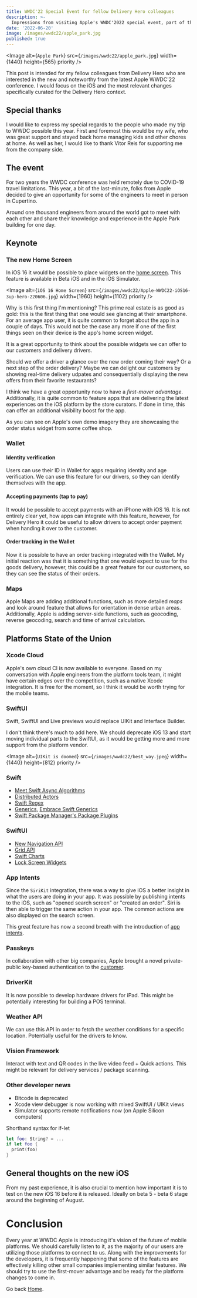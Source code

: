 ```yaml
---
title: WWDC'22 Special Event for fellow Delivery Hero colleagues
description: >-
  Impressions from visiting Apple's WWDC'2022 special event, part of the WWDC'22 conference, curated for the fellow colleagues.
date: '2022-06-20'
image: /images/wwdc22/apple_park.jpg
published: true
---
```


<Image
  alt={`Apple Park`}
  src={`/images/wwdc22/apple_park.jpg`}
  width={1440}
  height={565}
  priority
/>

This post is intended for my fellow colleagues from Delivery Hero who are interested in the new and noteworthy from the latest Apple WWDC'22 conference. I would focus on the iOS and the most relevant changes specifically curated for the Delivery Hero context.

## Special thanks

I would like to express my special regards to the people who made my trip to WWDC possible this year. First and foremost this would be my wife, who was great support and stayed back home managing kids and other chores at home. As well as her, I would like to thank Vitor Reis for supporting me from the company side.

## The event

For two years the WWDC conference was held remotely due to COVID-19 travel limitations. This year, a bit of the last-minute, folks from Apple decided to give an opportunity for some of the engineers to meet in person in Cupertino.

Around one thousand engineers from around the world got to meet with each other and share their knowledge and experience in the Apple Park building for one day.

## Keynote

### The new Home Screen

In iOS 16 it would be possible to place widgets on the [home screen](https://www.apple.com/newsroom/2022/06/apple-unveils-new-ways-to-share-and-communicate-in-ios-16/). This feature is available in Beta iOS and in the iOS Simulator. 

<Image
  alt={`iOS 16 Home Screen`}
  src={`/images/wwdc22/Apple-WWDC22-iOS16-3up-hero-220606.jpg`}
  width={1960}
  height={1102}
  priority
/>

Why is this first thing I'm mentioning? This prime real estate is as good as gold: this is the first thing that one would see glancing at their smartphone. For an average app user, it is quite common to forget about the app in a couple of days. This would not be the case any more if one of the first things seen on their device is the app's home screen widget.

It is a great opportunity to think about the possible widgets we can offer to our customers and delivery drivers. 

Should we offer a driver a glance over the new order coming their way? Or a next step of the order delivery? Maybe we can delight our customers by showing real-time delivery udpates and consequentially displaying the new offers from their favorite restaurants?

I think we have a great opportunity now to have a _first-mover advantage_. Additionally, it is quite common to feature apps that are delivering the latest experiences on the iOS platform by the store curators. If done in time, this can offer an additional visibility boost for the app.

As you can see on Apple's own demo imagery they are showcasing the order status widget from some coffee shop.

### Wallet

#### Identity verification

Users can use their ID in Wallet for apps requiring identity and age verification. We can use this feature for our drivers, so they can identify themselves with the app.

#### Accepting payments (tap to pay)

It would be possible to accept payments with an iPhone with iOS 16. It is not entirely clear yet, how apps can integrate with this feature, however, for Delivery Hero it could be useful to allow drivers to accept order payment when handing it over to the customer.

#### Order tracking in the Wallet

Now it is possible to have an order tracking integrated with the Wallet. My initial reaction was that it is something that one would expect to use for the goods delivery, however, this could be a great feature for our customers, so they can see the status of their orders.

### Maps

Apple Maps are adding additional functions, such as more detailed _maps_ and look around feature that allows for orientation in dense urban areas. Additionally, Apple is adding server-side functions, such as geocoding, reverse geocoding, search and time of arrival calculation.

## Platforms State of the Union

### Xcode Cloud

Apple's own cloud CI is now available to everyone. Based on my conversation with Apple engineers from the platform tools team, it might have certain edges over the competition, such as a native Xcode integration. It is free for the moment, so I think it would be worth trying for the mobile teams.

### SwiftUI 

Swift, SwiftUI and Live previews would replace UIKit and Interface Builder.

I don't think there's much to add here. We should deprecate iOS 13 and start moving individual parts to the SwiftUI, as it would be getting more and more support from the platform vendor.

<Image
  alt={`UIKit is doomed`}
  src={`/images/wwdc22/best_way.jpeg`}
  width={1440}
  height={812}
  priority
/>

### Swift

- [Meet Swift Async Algorithms](https://developer.apple.com/videos/play/wwdc2022/110355/)
- [Distributed Actors](https://developer.apple.com/videos/play/wwdc2022/110356/)
- [Swift Regex](https://developer.apple.com/videos/play/wwdc2022/110357/)
- [Generics](https://developer.apple.com/videos/play/wwdc2022/110353/), [Embrace Swift Generics](https://developer.apple.com/videos/play/wwdc2022/110352/)
- [Swift Package Manager's Package Plugins](https://developer.apple.com/videos/play/wwdc2022/110359/)

### SwiftUI

- [New Navigation API](https://developer.apple.com/videos/play/wwdc2022/10054/)
- [Grid API](https://developer.apple.com/videos/play/wwdc2022/10056/)
- [Swift Charts](https://developer.apple.com/videos/play/wwdc2022/10137/)
- [Lock Screen Widgets](https://developer.apple.com/videos/play/wwdc2022/10050/)

### App Intents

Since the `SiriKit` integration, there was a way to give iOS a better insight in what the users are doing in your app. It was possible by publishing intents to the iOS, such as "opened search screen" or "created an order". Siri is then able to trigger the same action in your app. The common actions are also displayed on the search screen. 

This great feature has now a second breath with the introduction of [app intents](https://developer.apple.com/videos/play/wwdc2022/10032/).

### Passkeys

In collaboration with other big companies, Apple brought a novel private-public key-based authentication to the [customer](https://developer.apple.com/videos/play/wwdc2022/10092/).

### DriverKit

It is now possible to develop hardware drivers for iPad. This might be potentially interesting for building a POS terminal.

### Weather API

We can use this API in order to fetch the weather conditions for a specific location. Potentially useful for the drivers to know.

### Vision Framework

Interact with text and QR codes in the live video feed + Quick actions. This might be relevant for delivery services / package scanning.

### Other developer news

- Bitcode is deprecated
- Xcode view debugger is now working with mixed SwiftUI / UIKit views
- Simulator supports remote notifications now (on Apple Silicon computers)

Shorthand syntax for if-let
```swift:Example.swift
let foo: String? = ...
if let foo {
  print(foo)
}
```

## General thoughts on the new iOS

From my past experience, it is also crucial to mention how important it is to test on the new iOS 16 before it is released. Ideally on beta 5 - beta 6 stage around the beginning of August.

# Conclusion

Every year at WWDC Apple is introducing it's vision of the future of mobile platforms. We should carefully listen to it, as the majority of our users are utilizing those platforms to connect to us. Along with the improvements for the developers, it is frequently happening that some of the features are effectively killing other small companies implementing similar features. We should try to use the first-mover advantage and be ready for the platform changes to come in. 

Go back [Home](/).
